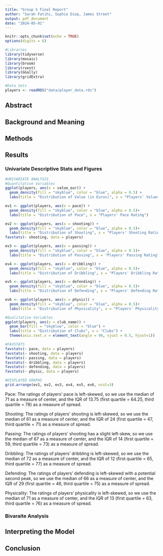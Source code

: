 ```yaml
---
title: "Group S Final Report"
author: "Sarah Fatihi, Sophie Diop, James Street" 
output: pdf_document
date: "2024-05-01"
---
```


```r
knitr::opts_chunk$set(echo = TRUE)
options(digits = 6)

#Libraries 
library(tidyverse)
library(mosaic)
library(broom)
library(rvest)
library(GGally)
library(gridExtra)

#Data Sets 
players <- readRDS("data/player_data.rds")
```

## Abstract

## Background and Meaning 

## Methods

## Results 

### Univariate Descriptive Stats and Figures
```r
#UNIVARIATE ANALYSIS
#Quantitative Variables
ggplot(players, aes(x = value_eur)) +
  geom_density(fill = "skyblue", color = "blue", alpha = 0.5) +
  labs(title = "Distribution of Value (in Euros)", x = "Players' Values (in euros)")

ev1 <- ggplot(players, aes(x = pace)) +
  geom_density(fill = "skyblue", color = "blue", alpha = 0.5)+
  labs(title = "Distribution of Pace", x = "Players' Pace Rating")

ev2 <- ggplot(players, aes(x = shooting)) +
  geom_density(fill = "skyblue", color = "blue", alpha = 0.5)+
  labs(title = "Distribution of Shooting", x = "Players' Shooting Rating")
favstats(~ shooting, data = players)

ev3 <- ggplot(players, aes(x = passing)) +
  geom_density(fill = "skyblue", color = "blue", alpha = 0.5)+
  labs(title = "Distribution of Passing", x = "Players' Passing Rating")

ev4 <- ggplot(players, aes(x = dribbling)) +
  geom_density(fill = "skyblue", color = "blue", alpha = 0.5)+
  labs(title = "Distribution of Dribbling", x = "Players' Dribbling Rating")

ev5 <- ggplot(players, aes(x = defending)) +
  geom_density(fill = "skyblue", color = "blue", alpha = 0.5)+
  labs(title = "Distribution of Defending", x = "Players' Defending Rating")

ev6 <- ggplot(players, aes(x = physic)) +
  geom_density(fill = "skyblue", color = "blue", alpha = 0.5)+
  labs(title = "Distribution of Physicality", x = "Players' Physicality Rating")

#Qualitative Variables
ggplot(players, aes(x = club_name)) +
  geom_bar(fill = "skyblue", color = "blue") +
  labs(title = "Distribution of Clubs", x = "Clubs") +
  theme(axis.text.x = element_text(angle = 90, vjust = 0.5, hjust=1))

#FAVSTATS
favstats(~ pace, data = players)
favstats(~ shooting, data = players)
favstats(~ passing, data = players)
favstats(~ dribbling, data = players)
favstats(~ defending, data = players)
favstats(~ physic, data = players)
```

```r
#DISPLAYED GRAPHS
grid.arrange(ev1, ev2, ev3, ev4, ev5, ev6, ncol=3) 
```

Pace: The ratings of players' pace is left-skewed, so we use the median of 71 as a measure of center, and the IQR of 13.75 (first quartile = 64.25, third quartile = 78) as a measure of spread. 

Shooting: The ratings of players' shooting is left-skewed, so we use the median of 61 as a measure of center, and the IQR of 24 (first quartile = 47, third quartile = 71) as a measure of spread. 

Passing: The ratings of players' shooting has a slight left-skew, so we use the median of 67 as a measure of center, and the IQR of 14 (first quartile = 59, third quartile = 73) as a measure of spread.

Dribbling: The ratings of players' dribbling is left-skewed, so we use the median of 72 as a measure of center, and the IQR of 12 (first quartile = 65, third quartile = 77) as a measure of spread.

Defending: The ratings of players' defending is left-skewed with a potential second peak, so we use the median of 66 as a measure of center, and the IQR of 29 (first quartile = 46, third quartile = 75) as a measure of spread.

Physicality: The ratings of players' physicality is left-skewed, so we use the median of 71 as a measure of center, and the IQR of 13 (first quartile = 63, third quartile = 76) as a measure of spread.

### Bivaraite Analysis

## Interpreting the Model 

## Conclusion 

